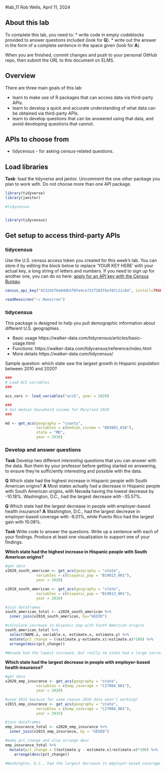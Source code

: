 #lab_11
Rob Wells, April 11, 2024

## About this lab

To complete this lab, you need to:
* write code in empty codeblocks provided to answer questions included (look for **Q**).
* write out the answer in the form of a complete sentence in the space given (look for **A**).

When you are finished, commit changes and push to your personal GitHub repo, then submit the URL to this document on ELMS.

## Overview

There are three main goals of this lab:

* learn to make use of R packages that can access data via third-party APIs.
* learn to develop a quick and accurate understanding of what data can be obtained via third-party APIs. 
* learn to develop questions that can be answered using that data, and avoid developing questions that cannot. 

## APIs to choose from
 

* tidycensus - for asking census-related questions.

## Load libraries

**Task**: load the tidyverse and janitor.  Uncomment the one other package you plan to work with.  Do not choose more than one API package.

```r
library(tidyverse)
library(janitor)

#tidycensus


library(tidycensus)

```

## Get setup to access third-party APIs

### tidycensus

Use the U.S. census access token you created for this week's lab.  You can store it by editing the block below to replace 'YOUR KEY HERE' with your actual key, a long string of letters and numbers. If you need to sign up for another one, you can do so here:  [apply for an API key with the Census Bureau](https://api.census.gov/data/key_signup.html). 

```r
census_api_key("423292f0a0d4b5f0fe4ce722f283f6af07c21c84", install=TRUE, overwrite=TRUE)

readRenviron("~/.Renviron")
```



### tidycensus

This package is designed to help you pull demographic information about different U.S. geographies.

* Basic usage https://walker-data.com/tidycensus/articles/basic-usage.html
* Functions: https://walker-data.com/tidycensus/reference/index.html
* More details https://walker-data.com/tidycensus/

Sample question: which state saw the largest growth in Hispanic population between 2010 and 2020?

```r

###
# Load ACS variables
###

acs_vars <- load_variables("acs5", year = 2020)

###
# Get median household income for Maryland 2020
###

md <- get_acs(geography = "county",
              variables = c(median_income = "B03001_016"),
              state = "MD",
              year = 2010) 

```

### Develop and answer questions

**Task** Develop two different *interesting* questions that you can answer with the data. Run them by your professor before getting started on answering, to ensure they're sufficiently interesting and possible with the data. 

**Q**
Which state had the highest increase in Hispanic people with South American origins?
**A**
Most states actually had a decrease in Hispanic people with South American origins, with Nevada having the lowest decrease by -10.18%. Washington, D.C., had the largest decrease with -35.57%.


**Q**
Which state had the largest decrease in people with employer-based health insurance?
**A**
Washington, D.C., had the largest decrease in employer-based coverage with -8.01%, while Puerto Rico had the largest gain with 10.08%.

**Task** Write code to answer the questions.  Write up a sentence with each of your findings. Produce at least one visualization to support one of your findings. 

**Which state had the highest increase in Hispanic people with South American origins?**
```r
#get data
x2020_south_american <- get_acs(geography = "state",
              variables = c(hispanic_pop = "B19013_001"),
              year = 2020) 

x2010_south_american <- get_acs(geography = "state",
              variables = c(hispanic_pop = "B19013_001"),
              year = 2010) 

#join dataframes
south_american_total <- x2020_south_american %>% 
  inner_join(x2010_south_american, by="GEOID")

#calculate increase in Hispanic pop with South American origins
south_american_total %>% 
  select(NAME.x, variable.x, estimate.x, estimate.y) %>% 
  mutate(pct_change = ((estimate.y-estimate.x)/estimate.x)*100) %>% 
  arrange(desc(pct_change))

#Nevada had the lowest increase, but really no state had a large increase. 
```

**Which state had the largest decrease in people with employer-based health insurance?**
```r
#get data
x2020_emp_insurance <- get_acs(geography = "state",
              variables = c(emp_coverage = "C27004_001"),
              year = 2020) 

#used 2015 because for some reason 2010 data wasn't working?
x2015_emp_insurance <- get_acs(geography = "state",
              variables = c(emp_coverage = "C27004_001"),
              year = 2015)

#join dataframes
emp_insurance_total <- x2020_emp_insurance %>% 
  inner_join(x2015_emp_insurance, by = "GEOID")

#make pct_change and also arrange desc
emp_insurance_total %>% 
  mutate(pct_change = ((estimate.y - estimate.x)/estimate.x)*100) %>% 
    arrange(desc(pct_change))

#Washington, D.C., had the largest decrease in employer-based coverage with -8.01%, while Puerto Rico had the largest gain with 10.08%. 
```


